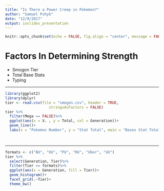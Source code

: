 ```yaml
---
title: "Is There a Power Creep in Pokemon?"
author: "Samuel Pshyk"
date: "12/9/2017"
output: ioslides_presentation
---
```


```r
knitr::opts_chunk$set(echo = FALSE, fig.align = "center", message = FALSE, warning = FALSE)
```

# Factors In Determining Strength

- Smogon Tier
- Total Base Stats
- Typing



----

```r
library(ggplot2)
library(dplyr)
tier <- read.csv(file = "smogon.csv", header = TRUE, 
                    stringsAsFactors = FALSE)
tier %>% 
  filter(Mega == FALSE)%>%
  ggplot(aes(x = X. , y = Total, col = Generation))+
  geom_line()+
  labs(x = "Pokemon Number", y = "Stat Total", main = "Bases Stat Total vs Pokemon Number")

  
```

----
```r
formats <- c("NU", "OU", "PU", "RU", "Uber", "UU")
tier %>%
  select(Generation, Tier)%>%
  filter(Tier == formats)%>%
  ggplot(aes(x = Generation, fill = Tier))+
  geom_histogram()+
  facet_grid(.~Tier)+
  theme_bw()

```
